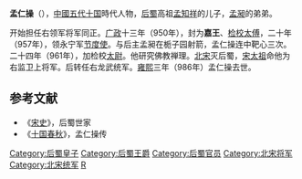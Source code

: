 '''孟仁操'''（{{bd|10世纪|919年后|986年||catIdx=M}}），[[中國|中國]][[五代十国|五代十国]]時代人物，[[后蜀|后蜀]]高祖[[孟知祥|孟知祥]]的儿子，[[孟昶|孟昶]]的弟弟。

开始担任右领军将军同正。[[广政|广政]]十三年（950年），封为'''嘉王'''、[[检校|检校]][[太傅|太傅]]，二十年（957年），领永宁军[[节度使|节度使]]。与后主孟昶在栀子园射箭，孟仁操连中靶心三次。二十四年（961年），加检校[[太尉|太尉]]。他研究佛教禅理。[[北宋|北宋]]灭后蜀，[[宋太祖|宋太祖]]命他为右监卫上将军。后转任右龙武统军。[[雍熙|雍熙]]三年（986年）孟仁操去世。

==参考文献==
*《[[宋史|宋史]]》，后蜀世家
*《[[十国春秋|十国春秋]]》，孟仁操传
 
[[Category:后蜀皇子|Category:后蜀皇子]] 
[[Category:后蜀王爵|Category:后蜀王爵]]
[[Category:后蜀官员|Category:后蜀官员]]
[[Category:北宋将军|Category:北宋将军]]
[[Category:北宋统军|Category:北宋统军]]
[[Category:孟姓|R]]